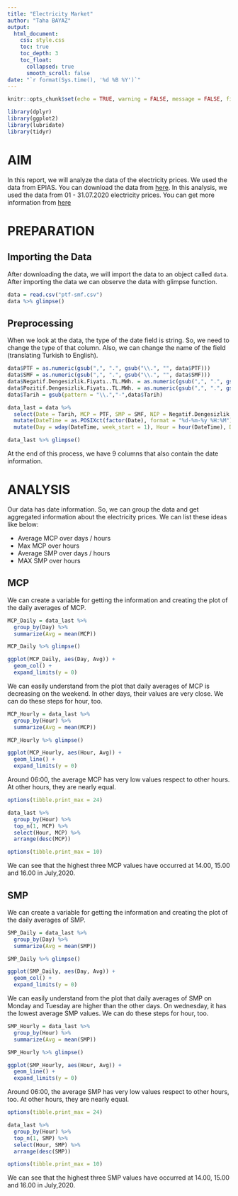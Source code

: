 ```yaml
---
title: "Electricity Market"
author: "Taha BAYAZ"
output: 
  html_document:
    css: style.css
    toc: true
    toc_depth: 3
    toc_float:
      collapsed: true
      smooth_scroll: false
date: "`r format(Sys.time(), '%d %B %Y')`"
---
```


```r
knitr::opts_chunk$set(echo = TRUE, warning = FALSE, message = FALSE, fig.align = 'center', fig.width = 8, fig.height = 8)

```

```r
library(dplyr)
library(ggplot2)
library(lubridate)
library(tidyr)

```

# AIM

In this report, we will analyze the data of the electricity prices. We used the data from EPIAS. You can download the data from [here](https://rapor.epias.com.tr/rapor/xhtml/ptfSmfListeleme.xhtml). In this analysis, we used the data from 01 - 31.07.2020 electricity prices. You can get more information from [here](https://boun-ie48a.github.io/files/electricity_markets_mini_tutorial)

# PREPARATION

## Importing the Data

After downloading the data, we will import the data to an object called `data`. After importing the data we can observe the data with glimpse function.

```r
data = read.csv("ptf-smf.csv")
data %>% glimpse()
```

## Preprocessing

When we look at the data, the type of the date field is string. So, we need to change the type of that column. Also, we can change the name of the field (translating Turkish to English).

```r
data$PTF = as.numeric(gsub(",", ".", gsub("\\.", "", data$PTF)))
data$SMF = as.numeric(gsub(",", ".", gsub("\\.", "", data$SMF)))
data$Negatif.Dengesizlik.Fiyatı..TL.MWh. = as.numeric(gsub(",", ".", gsub("\\.", "", data$Negatif.Dengesizlik.Fiyatı..TL.MWh.)))
data$Pozitif.Dengesizlik.Fiyatı..TL.MWh. = as.numeric(gsub(",", ".", gsub("\\.", "", data$Pozitif.Dengesizlik.Fiyatı..TL.MWh.)))
data$Tarih = gsub(pattern = "\\.","-",data$Tarih)

data_last = data %>%
  select(Date = Tarih, MCP = PTF, SMP = SMF, NIP = Negatif.Dengesizlik.Fiyatı..TL.MWh., PIP = Pozitif.Dengesizlik.Fiyatı..TL.MWh., SMPDirection = SMF.Yön) %>%
  mutate(DateTime = as.POSIXct(factor(Date), format = "%d-%m-%y %H:%M")) %>%
  mutate(Day = wday(DateTime, week_start = 1), Hour = hour(DateTime), Date = as.Date(Date, format = "%d-%m-%y %H:%M"))

data_last %>% glimpse()
```

At the end of this process, we have 9 columns that also contain the date information.

# ANALYSIS

Our data has date information. So, we can group the data and get aggregated information about the electricity prices. We can list these ideas like below:

- Average MCP over days / hours
- Max MCP over hours
- Average SMP over days / hours
- MAX SMP over hours

## MCP

We can create a variable for getting the information and creating the plot of the daily averages of MCP.

```r
MCP_Daily = data_last %>% 
  group_by(Day) %>%
  summarize(Avg = mean(MCP))

MCP_Daily %>% glimpse()
```

```r
ggplot(MCP_Daily, aes(Day, Avg)) + 
  geom_col() +
  expand_limits(y = 0)
```

We can easily understand from the plot that daily averages of MCP is decreasing on the weekend. In other days, their values are very close.
We can do these steps for hour, too.

```r
MCP_Hourly = data_last %>% 
  group_by(Hour) %>%
  summarize(Avg = mean(MCP))

MCP_Hourly %>% glimpse()
```

```r
ggplot(MCP_Hourly, aes(Hour, Avg)) + 
  geom_line() +
  expand_limits(y = 0)
```

Around 06:00, the average MCP has very low values respect to other hours. At other hours, they are nearly equal.

```r
options(tibble.print_max = 24)

data_last %>% 
  group_by(Hour) %>%
  top_n(1, MCP) %>%
  select(Hour, MCP) %>%
  arrange(desc(MCP))

options(tibble.print_max = 10)
```

We can see that the highest three MCP values have occurred at 14.00, 15.00 and 16.00 in July,2020.

## SMP

We can create a variable for getting the information and creating the plot of the daily averages of SMP.

```r
SMP_Daily = data_last %>% 
  group_by(Day) %>%
  summarize(Avg = mean(SMP))

SMP_Daily %>% glimpse()
```

```r
ggplot(SMP_Daily, aes(Day, Avg)) + 
  geom_col() +
  expand_limits(y = 0)
```

We can easily understand from the plot that daily averages of SMP on Monday and Tuesday are higher than the other days. On wednesday, it has the lowest average SMP values.
We can do these steps for hour, too.

```r
SMP_Hourly = data_last %>% 
  group_by(Hour) %>%
  summarize(Avg = mean(SMP))

SMP_Hourly %>% glimpse()
```

```r
ggplot(SMP_Hourly, aes(Hour, Avg)) + 
  geom_line() +
  expand_limits(y = 0)
```

Around 06:00, the average SMP has very low values respect to other hours, too. At other hours, they are nearly equal.

```r
options(tibble.print_max = 24)

data_last %>% 
  group_by(Hour) %>%
  top_n(1, SMP) %>%
  select(Hour, SMP) %>%
  arrange(desc(SMP))

options(tibble.print_max = 10)
```

We can see that the highest three SMP values have occurred at 14.00, 15.00 and 16.00 in July,2020.
